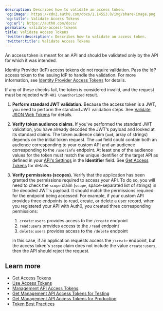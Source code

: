 ```yaml
---
description: Describes how to validate an access token.
'og:image': https://cdn2.auth0.com/docs/1.14553.0/img/share-image.png
'og:title': Validate Access Tokens
'og:url': https://auth0.com/docs/
permalink: validate-access-tokens
title: Validate Access Tokens
'twitter:description': Describes how to validate an access token.
'twitter:title': Validate Access Tokens
---
```

An <Tooltip tip="Access Token: Authorization credential, in the form of an opaque string or JWT, used to access an API." cta="View Glossary" href="/glossary?term=access+token">access token</Tooltip> is meant for an API and should be validated only by the API for which it was intended.

<Callout icon="file-lines" color="#0EA5E9" iconType="regular">

Identity Provider (IdP) access tokens do not require validation. Pass the IdP access token to the issuing IdP to handle the validation. For more information, see [Identity Provider Access Tokens](/secure/tokens/access-tokens/identity-provider-access-tokens) for details.

</Callout>

If any of these checks fail, the token is considered invalid, and the request must be rejected with `401 Unauthorized` result.

1. **Perform standard JWT validation.** Because the access token is a JWT, you need to perform the standard JWT validation steps. See [Validate JSON Web Tokens](/secure/tokens/json-web-tokens/validate-json-web-tokens) for details.
2. **Verify token audience claims.** If you've performed the standard JWT validation, you have already decoded the JWT's payload and looked at its standard claims. The token audience claim (`aud`, array of strings) depends on the initial token request. The `aud` field could contain both an audience corresponding to your custom API and an audience corresponding to the `/userinfo` endpoint. At least one of the audience values for the token must match the unique identifier of the target API as defined in your [API's Settings](https://manage.auth0.com/#/apis) in the **Identifier** field. See [Get Access Tokens](/secure/tokens/access-tokens/get-access-tokens) for details.
3. **Verify permissions (scopes).** Verify that the application has been granted the permissions required to access your API. To do so, you will need to check the `scope` claim (`scope`, space-separated list of strings) in the decoded JWT's payload. It should match the permissions required for the endpoint being accessed. For example, if your custom API provides three endpoints to read, create, or delete a user record, when you registered your API with Auth0, you created three corresponding permissions:

   1. `create:users` provides access to the `/create` endpoint
   2. `read:users` provides access to the `/read` endpoint
   3. `delete:users` provides access to the `/delete` endpoint

   In this case, if an application requests access the `/create` endpoint, but the access token's `scope` claim does not include the value `create:users`, then the API should reject the request.

## Learn more

* [Get Access Tokens](/secure/tokens/access-tokens/get-access-tokens)
* [Use Access Tokens](/secure/tokens/access-tokens/use-access-tokens)
* [Management API Access Tokens](/secure/tokens/access-tokens/management-api-access-tokens)
* [Get Management API Access Tokens for Testing](/secure/tokens/access-tokens/management-api-access-tokens/get-management-api-access-tokens-for-testing)
* [Get Management API Access Tokens for Production](/secure/tokens/access-tokens/management-api-access-tokens/get-management-api-access-tokens-for-production)
* [Token Best Practices](/secure/tokens/token-best-practices)